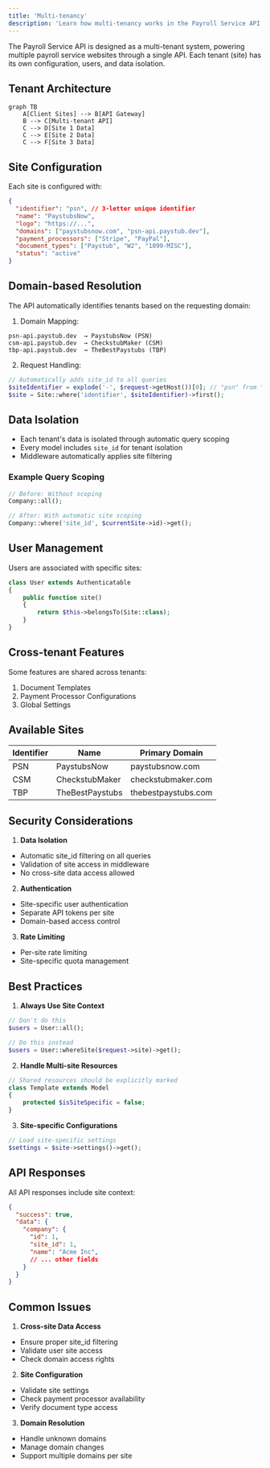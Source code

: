 ```yaml
---
title: 'Multi-tenancy'
description: 'Learn how multi-tenancy works in the Payroll Service API'
---
```


The Payroll Service API is designed as a multi-tenant system, powering multiple payroll service websites through a single API. Each tenant (site) has its own configuration, users, and data isolation.

## Tenant Architecture

```mermaid
graph TB
    A[Client Sites] --> B[API Gateway]
    B --> C[Multi-tenant API]
    C --> D[Site 1 Data]
    C --> E[Site 2 Data]
    C --> F[Site 3 Data]
```

## Site Configuration

Each site is configured with:

```json
{
  "identifier": "psn", // 3-letter unique identifier
  "name": "PaystubsNow",
  "logo": "https://...",
  "domains": ["paystubsnow.com", "psn-api.paystub.dev"],
  "payment_processors": ["Stripe", "PayPal"],
  "document_types": ["Paystub", "W2", "1099-MISC"],
  "status": "active"
}
```

## Domain-based Resolution

The API automatically identifies tenants based on the requesting domain:

1. Domain Mapping:
```
psn-api.paystub.dev  → PaystubsNow (PSN)
csm-api.paystub.dev  → CheckstubMaker (CSM)
tbp-api.paystub.dev  → TheBestPaystubs (TBP)
```

2. Request Handling:
```php
// Automatically adds site_id to all queries
$siteIdentifier = explode('-', $request->getHost())[0]; // "psn" from "psn-api"
$site = Site::where('identifier', $siteIdentifier)->first();
```

## Data Isolation

- Each tenant's data is isolated through automatic query scoping
- Every model includes `site_id` for tenant isolation
- Middleware automatically applies site filtering

### Example Query Scoping

```php
// Before: Without scoping
Company::all();

// After: With automatic site scoping
Company::where('site_id', $currentSite->id)->get();
```

## User Management

Users are associated with specific sites:

```php
class User extends Authenticatable
{
    public function site()
    {
        return $this->belongsTo(Site::class);
    }
}
```

## Cross-tenant Features

Some features are shared across tenants:

1. Document Templates
2. Payment Processor Configurations
3. Global Settings

## Available Sites

| Identifier | Name | Primary Domain |
|------------|------|----------------|
| PSN | PaystubsNow | paystubsnow.com |
| CSM | CheckstubMaker | checkstubmaker.com |
| TBP | TheBestPaystubs | thebestpaystubs.com |

## Security Considerations

1. **Data Isolation**
- Automatic site_id filtering on all queries
- Validation of site access in middleware
- No cross-site data access allowed

2. **Authentication**
- Site-specific user authentication
- Separate API tokens per site
- Domain-based access control

3. **Rate Limiting**
- Per-site rate limiting
- Site-specific quota management

## Best Practices

1. **Always Use Site Context**
```php
// Don't do this
$users = User::all();

// Do this instead
$users = User::whereSite($request->site)->get();
   ```

2. **Handle Multi-site Resources**
```php
// Shared resources should be explicitly marked
class Template extends Model
{
    protected $isSiteSpecific = false;
}
   ```

3. **Site-specific Configurations**
```php
// Load site-specific settings
$settings = $site->settings()->get();
   ```

## API Responses

All API responses include site context:

```json
{
  "success": true,
  "data": {
    "company": {
      "id": 1,
      "site_id": 1,
      "name": "Acme Inc",
      // ... other fields
    }
  }
}
```

## Common Issues

1. **Cross-site Data Access**
- Ensure proper site_id filtering
- Validate user site access
- Check domain access rights

2. **Site Configuration**
- Validate site settings
- Check payment processor availability
- Verify document type access

3. **Domain Resolution**
- Handle unknown domains
- Manage domain changes
- Support multiple domains per site